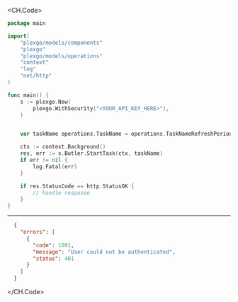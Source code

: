 
<CH.Code>
```go StartTask.go
package main

import(
	"plexgo/models/components"
	"plexgo"
	"plexgo/models/operations"
	"context"
	"log"
	"net/http"
)

func main() {
    s := plexgo.New(
        plexgo.WithSecurity("<YOUR_API_KEY_HERE>"),
    )


    var taskName operations.TaskName = operations.TaskNameRefreshPeriodicMetadata

    ctx := context.Background()
    res, err := s.Butler.StartTask(ctx, taskName)
    if err != nil {
        log.Fatal(err)
    }

    if res.StatusCode == http.StatusOK {
        // handle response
    }
}
```
---

```json Example Response
  {
    "errors": [
      {
        "code": 1001,
        "message": "User could not be authenticated",
        "status": 401
      }
    ]
  }
```
</CH.Code>
